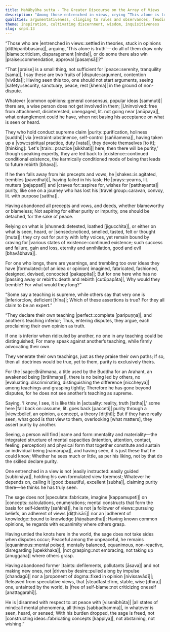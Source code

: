 ```yaml
---
title: Mahābyūha sutta - The Greater Discourse on the Array of Views
description: "Among those entrenched in views, crying “This alone is truth,” the Buddha calls it a small matter with two fruits: blame and praise. Seeing safety in the ground of non-dispute, the wise do not seek purity by precepts and vows or by what is seen, heard, or sensed. The sage ends craving for various states of existence and stands equanimous."
qualities: argumentativeness, clinging to rules and observances, feuding, personal existence, safety, tranquility, perturbation, craving, self-making, equanimity, tranquility, wisdom, stubbornness, attachment, free from attachment
theme: inspiration, cultivating discernment, wisdom, inquisitiveness
slug: snp4.13
---
```


“Those who are |entrenched in views::settled in theories, stuck in opinions [diṭṭhiparibbasāna]|,
arguing, ‘This alone is truth’—
do all of them draw only |blame::criticism, disparagement [ninda]|,
or do some there also win |praise::commendation, approval [pasaṃsā]|?”

“That [praise] is a small thing, not sufficient for |peace::serenity, tranquility [sama]|,
I say these are two fruits of |dispute::argument, contention [vivāda]|;
Having seen this too, one should not start arguments,
seeing |safety::security, sanctuary, peace, rest [khema]| in the ground of non-dispute.

Whatever |common opinions::general consensus, popular ideas [sammuti]| there are,
a wise person does not get involved in them;
|Uninvolved::free from attachment, disinterested, unengaged, lit. not going near [anūpaya]|, what entanglement could he have,
when not basing his acceptance on what is seen or heard.

They who hold conduct supreme claim |purity::purification, holiness [suddhi]| via |restraint::abstinence, self-control [saññamena]|,
having taken up a |vow::spiritual practice, duty [vata]|, they devote themselves [to it];
[thinking]: ‘Let's |train:: practice [sikkhati]| here, then there will be purity,’
though speaking expertly, they are led back to |existence::continued conditional existence, the karmically conditioned mode of being that leads to future rebirth [bhava]|.

If he then falls away from his precepts and vows,
he |shakes::is agitated, trembles [pavedhatī]|, having failed in his task;
He |prays::yearns, lit. mutters [pajappatī]| and |craves for::aspires for, wishes for [patthayanta]| purity,
like one on a journey who has lost his |travel group::caravan, convoy, lit. with purpose [sattha]|.

Having abandoned all precepts and vows,
and deeds, whether blameworthy or blameless;
Not aspiring for either purity or impurity,
one should be detached, for the sake of peace.

Relying on what is |shunned::detested, loathed [jigucchita]|,
or either on what is seen, heard, or |sensed::noticed, smelled, tasted, felt or thought [muta]|;
they cry out for purity with lofty voices,
yet remain bound by craving for |various states of existence::continued existence; such success and failure, gain and loss, eternity and annihilation, good and evil [bhavābhava]|.

For one who longs, there are yearnings,
and trembling too over ideas they have |formulated::(of an idea or opinion) imagined, fabricated, fashioned, designed, devised, concocted [pakappita]|;
But for one here who has no |passing away or rebirth::death and rebirth [cutūpapāta]|,
Why would they tremble? For what would they long?”

“Some say a teaching is supreme,
while others say that very one is |inferior::low, deficient [hīna]|;
Which of these assertions is true?
For they all claim to be an expert.”

“They declare their own teaching |perfect::complete [paripuṇṇa]|,
and another’s teaching inferior;
Thus, entering disputes, they argue,
each proclaiming their own opinion as truth.

If one is inferior when ridiculed by another,
no one in any teaching could be distinguished;
For many speak against another’s teaching,
while firmly advocating their own.

They venerate their own teachings,
just as they praise their own paths;
If so, then all doctrines would be true,
yet to them, purity is exclusively theirs.

For the |sage::Brāhmaṇa, a title used by the Buddha for an Arahant, an awakened being [brāhmaṇa]|, there is no being led by others,
no |evaluating::discriminating, distinguishing the difference [niccheyya]| among teachings and grasping tightly;
Therefore he has gone beyond disputes,
for he does not see another’s teaching as supreme.

Saying, ‘I know, I see, it is like this in |actuality::reality, truth [tatha]|,’
some here |fall back on::assume, lit. goes back [pacceti]| purity through a |view::belief, an opinion, a concept, a theory [diṭṭhi]|;
But if they have really seen, what good is that view to them,
overlooking [what matters], they assert purity by another.

Seeing, a person will find |name and form::mentality and materiality—the integrated structure of mental capacities (intention, attention, contact, feeling, perception) and physical form that together constitute and sustain an individual being [nāmarūpa]|,
and having seen, it is just these that he could know;
Whether he sees much or little, as per his liking,
not by that do the skilled declare purity.

One entrenched in a view is not |easily instructed::easily guided [subbināya]|,
holding his own formulated view foremost;
Whatever he depends on, calling it |good::beautiful, excellent [subha]|,
claiming purity there—he thinks he has truly seen.

The sage does not |speculate::fabricate, imagine [kappamupeti]| on |concepts::calculations, enumerations; mental constructs that form the basis for self-identity [saṅkhā]|,
he is not |a follower of views::pursuing beliefs, an adherent of views [diṭṭhisārī]| nor an |adherent of knowledge::bound to knowledge [ñāṇabandhu]|;
Having known common opinions,
he regards with equanimity where others grasp.

Having untied the knots here in the world,
the sage does not take sides when disputes occur;
Peaceful among the unpeaceful, he remains |equanimous::mental poised, mentally balanced, equanimous, non-reactive, disregarding [upekkhaka]|,
|not grasping::not embracing, not taking up [anuggaha]| where others grasp.

Having abandoned former |taints::defilements, pollutants [āsava]| and not making new ones,
not |driven by desire::pulled along by impulse [chandagū]| nor a |proponent of dogma::fixed in opinion [nivissavādī]|;
Released from speculative views, that |steadfast::firm, stable, wise [dhīra]| one,
untainted by the world, is |free of self-blame::not criticizing oneself [anattagarahī]|.

He is |disarmed with respect to::at peace with [visenibhūta]| |all states of mind::all mental phenomena, all things [sabbadhamma]|,
in whatever is seen, heard, or sensed;
With his burden dropped, the sage is freed,
not |constructing ideas::fabricating concepts [kappiya]|, not abstaining, not wishing.”